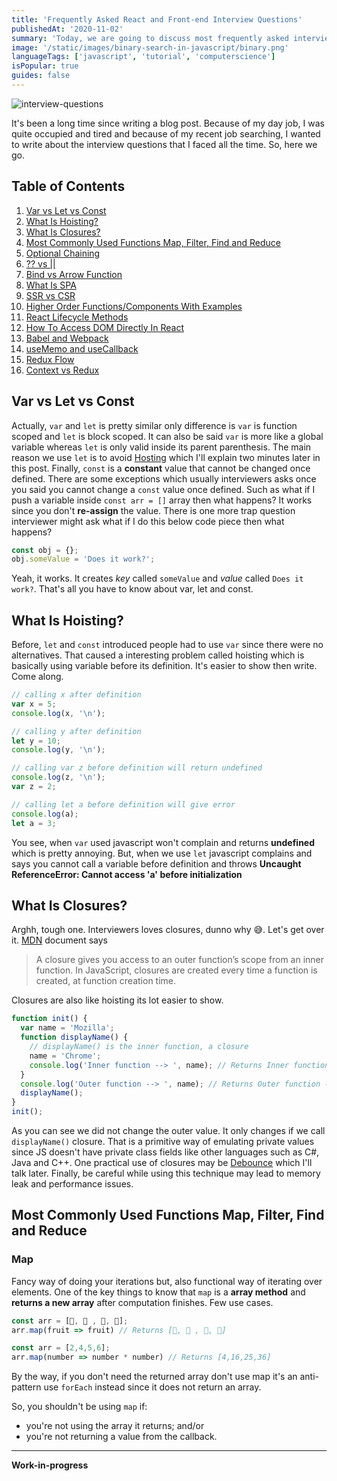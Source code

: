 ```yaml
---
title: 'Frequently Asked React and Front-end Interview Questions'
publishedAt: '2020-11-02'
summary: 'Today, we are going to discuss most frequently asked interview question that I faced during interviews. Tagged with javascript, webdev, dom, interview, front-end.'
image: '/static/images/binary-search-in-javascript/binary.png'
languageTags: ['javascript', 'tutorial', 'computerscience']
isPopular: true
guides: false
---
```


![interview-questions](/static/images/hash-tables-explained-in-javascript/hash-tables-javascript.png)

It's been a long time since writing a blog post. Because of my day job, I was quite occupied and tired and because of my recent job searching,
I wanted to write about the interview questions that I faced all the time. So, here we go.

## Table of Contents

1.  [Var vs Let vs Const](#var-vs-let-vs-const)
2.  [What Is Hoisting?](#what-is-hoisting)
3.  [What Is Closures?](#what-is-closures)
4.  [Most Commonly Used Functions Map, Filter, Find and Reduce](#most-commonly-used-functions-map-filter-find-and-reduce)
5.  [Optional Chaining](#optional-chaining)
6.  [?? vs ||](#??-vs-||)
7.  [Bind vs Arrow Function](#bind-vs-arrow-function)
8.  [What Is SPA](#what-is-spa)
9.  [SSR vs CSR](#ssr-vs-csr)
10. [Higher Order Functions/Components With Examples](#higher-order-functions-components-with-examples)
11. [React Lifecycle Methods](#react-lifecycle-methods)
12. [How To Access DOM Directly In React](#how-to-access-dom-directly-in-react)
13. [Babel and Webpack](#babel-and-webpack)
14. [useMemo and useCallback](#usememo-and-usecallback)
15. [Redux Flow](#redux-flow)
16. [Context vs Redux](#context-vs-redux)

## Var vs Let vs Const

Actually, `var` and `let` is pretty similar only difference is `var` is function scoped and `let` is block scoped.
It can also be said `var` is more like a global variable whereas `let` is only valid inside its parent parenthesis.
The main reason we use `let` is to avoid [Hosting](#what-is-hoisting) which I'll explain two minutes later in this post.
Finally, `const` is a **constant** value that cannot be changed once defined.
There are some exceptions which usually interviewers asks once you said you cannot change a `const` value once defined.
Such as what if I push a variable inside `const arr = []` array then what happens? It works since you don't **re-assign** the value.
There is one more trap question interviewer might ask what if I do this below code piece then what happens?

```javascript
const obj = {};
obj.someValue = 'Does it work?';
```

Yeah, it works. It creates _key_ called `someValue` and _value_ called `Does it work?`. That's all you have to know about var, let and const.

## What Is Hoisting?

Before, `let` and `const` introduced people had to use `var` since there were no alternatives.
That caused a interesting problem called hoisting which is basically using variable before its definition. It's easier to show then write. Come along.

```javascript
// calling x after definition
var x = 5;
console.log(x, '\n');

// calling y after definition
let y = 10;
console.log(y, '\n');

// calling var z before definition will return undefined
console.log(z, '\n');
var z = 2;

// calling let a before definition will give error
console.log(a);
let a = 3;
```

You see, when `var` used javascript won't complain and returns **undefined** which is pretty annoying. But, when we use `let` javascript complains and says you cannot call a variable before definition and throws **Uncaught ReferenceError: Cannot access 'a' before initialization**

## What Is Closures?

Arghh, tough one. Interviewers loves closures, dunno why 😅. Let's get over it. [MDN](https://developer.mozilla.org/en-US/docs/Web/JavaScript/Closures) document says

> A closure gives you access to an outer function’s scope from an inner function. In JavaScript, closures are created every time a function is created, at function creation time.

Closures are also like hoisting its lot easier to show.

```javascript
function init() {
  var name = 'Mozilla';
  function displayName() {
    // displayName() is the inner function, a closure
    name = 'Chrome';
    console.log('Inner function --> ', name); // Returns Inner function --> Chrome
  }
  console.log('Outer function --> ', name); // Returns Outer function --> Mozilla
  displayName();
}
init();
```

As you can see we did not change the outer value. It only changes if we call `displayName()` closure.
That is a primitive way of emulating private values since JS doesn't have private class fields like other languages such as C#, Java and C++.
One practical use of closures may be [Debounce](#debounce) which I'll talk later. Finally, be careful while using this technique may lead to memory leak and performance issues.

## Most Commonly Used Functions Map, Filter, Find and Reduce

### Map

Fancy way of doing your iterations but, also functional way of iterating over elements. One of the key things to know that `map` is a **array method** and **returns a new array** after computation finishes.
Few use cases.

```javascript
const arr = [🍇, 🍈 , 🍉, 🍊];
arr.map(fruit => fruit) // Returns [🍇, 🍈 , 🍉, 🍊]

const arr = [2,4,5,6];
arr.map(number => number * number) // Returns [4,16,25,36]

```

By the way, if you don't need the returned array don't use map it's an anti-pattern use `forEach` instead since it does not return an array.

So, you shouldn't be using `map` if:

- you're not using the array it returns; and/or
- you're not returning a value from the callback.

---

**Work-in-progress**

